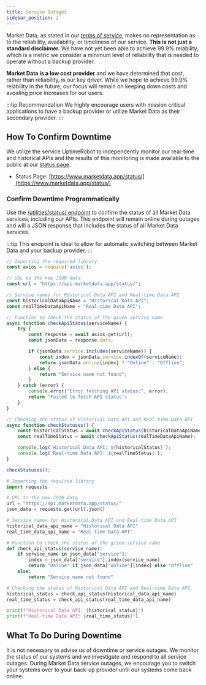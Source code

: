 ```yaml
---
title: Service Outages
sidebar_position: 2
---
```



Market Data, as stated in our [terms of service](https://www.marketdata.app/terms/), makes no representation as to the reliability, availability, or timeliness of our service. **This is not just a standard disclaimer.** We have not yet been able to achieve 99.9% relability, which is a metric we consider a minimum level of reliability that is needed to operate without a backup provider.

**Market Data is a low cost provider** and we have determined that cost, rather than reliability, is our key driver. While we hope to achieve 99.9% relability in the future, our focus will remain on keeping down costs and avoiding price increases for our users.

:::tip Recommendation
We highly encourage users with mission critical applications to have a backup provider or utilize Market Data as their secondary provider. 
:::

## How To Confirm Downtime

We utilize the service UptimeRobot to independently monitor our real-time and historical APIs and the results of this monitoring is made available to the public at our [status page](https://www.marketdata.app/status/).

- Status Page: [https://www.marketdata.app/status/](https://www.marketdata.app/status/)

### Confirm Downtime Programmatically

Use the [/utilities/status/ endpoint](/utilities/status) to confirm the status of all Market Data services, including our APIs. This endpoint will remain online during outages and will a JSON response that includes the status of all Market Data services. 

:::tip
This endpoint is ideal to allow for automatic switching between Market Data and your backup provider.
:::

<Tabs>
<TabItem value="NodeJS" label="NodeJS">

```js title="status.js"
// Importing the required library
const axios = require('axios');

// URL to the new JSON data
const url = "https://api.marketdata.app/status/";

// Service names for Historical Data API and Real-time Data API
const historicalDataApiName = "Historical Data API";
const realTimeDataApiName = "Real-time Data API";

// Function to check the status of the given service name
async function checkApiStatus(serviceName) {
    try {
        const response = await axios.get(url);
        const jsonData = response.data;

        if (jsonData.service.includes(serviceName)) {
            const index = jsonData.service.indexOf(serviceName);
            return jsonData.online[index] ? "Online" : "Offline";
        } else {
            return "Service name not found";
        }
    } catch (error) {
        console.error("Error fetching API status:", error);
        return "Failed to fetch API status";
    }
}

// Checking the status of Historical Data API and Real-time Data API
async function checkStatuses() {
    const historicalStatus = await checkApiStatus(historicalDataApiName);
    const realTimeStatus = await checkApiStatus(realTimeDataApiName);

    console.log(`Historical Data API: ${historicalStatus}`);
    console.log(`Real-time Data API: ${realTimeStatus}`);
}

checkStatuses();
```

</TabItem>
<TabItem value="Python" label="Python">

```python title="status.py"
# Importing the required library
import requests

# URL to the new JSON data
url = "https://api.marketdata.app/status/"
json_data = requests.get(url).json()

# Service names for Historical Data API and Real-time Data API
historical_data_api_name = "Historical Data API"
real_time_data_api_name = "Real-time Data API"

# Function to check the status of the given service name
def check_api_status(service_name):
    if service_name in json_data["service"]:
        index = json_data["service"].index(service_name)
        return "Online" if json_data["online"][index] else "Offline"
    else:
        return "Service name not found"

# Checking the status of Historical Data API and Real-time Data API
historical_status = check_api_status(historical_data_api_name)
real_time_status = check_api_status(real_time_data_api_name)

print(f"Historical Data API: {historical_status}")
print(f"Real-time Data API: {real_time_status}")
```

</TabItem>
</Tabs>

## What To Do During Downtime

It is not necessary to advise us of downtime or service outages. We monitor the status of our systems and we investigate and respond to all service outages. During Market Data service outages, we encourage you to switch your systems over to your back-up provider until our systems come back online.
